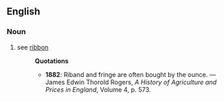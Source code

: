 ==English==
===Noun===
# see [[ribbon]]
#:'''Quotations'''
#:*'''1882''': Riband and fringe are often bought by the ounce. &mdash; James Edwin Thorold Rogers, ''A History of Agriculture and Prices in England'', Volume 4, p. 573.